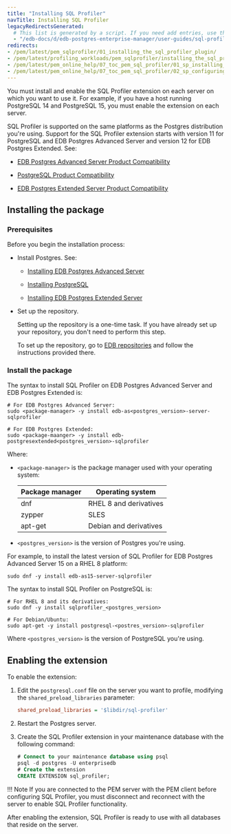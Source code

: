 ```yaml
---
title: "Installing SQL Profiler"
navTitle: Installing SQL Profiler
legacyRedirectsGenerated:
  # This list is generated by a script. If you need add entries, use the `legacyRedirects` key.
  - "/edb-docs/d/edb-postgres-enterprise-manager/user-guides/sql-profiler-configuration-guide/8.0/installing_the_sql_profiler_plugin.html"
redirects:
- /pem/latest/pem_sqlprofiler/01_installing_the_sql_profiler_plugin/
- /pem/latest/profiling_workloads/pem_sqlprofiler/installing_the_sql_profiler_plugin/
- /pem/latest/pem_online_help/07_toc_pem_sql_profiler/01_sp_installing_sql_profiler/
- /pem/latest/pem_online_help/07_toc_pem_sql_profiler/02_sp_configuring_sql_profiler/
---
```


You must install and enable the SQL Profiler extension on each server on which you want to use it. For example, if you have a host running PostgreSQL 14 and PostgreSQL 15, you must enable the extension on each server.

SQL Profiler is supported on the same platforms as the Postgres distribution you're using. Support for the SQL Profiler extension starts with version 11 for PostgreSQL and EDB Postgres Advanced Server and version 12 for EDB Postgres Extended. See:
- [EDB Postgres Advanced Server Product Compatibility](https://www.enterprisedb.com/platform-compatibility#epas)

- [PostgreSQL Product Compatibility](https://www.enterprisedb.com/resources/platform-compatibility#pg)
- [EDB Postgres Extended Server Product Compatibility](https://www.enterprisedb.com/resources/platform-compatibility#epas_extended)

## Installing the package

### Prerequisites

Before you begin the installation process:

- Install Postgres. See:
  - [Installing EDB Postgres Advanced Server](/epas/latest/installing/)

  - [Installing PostgreSQL](https://www.postgresql.org/download/) 

  - [Installing EDB Postgres Extended Server](/pge/latest/installing/)

- Set up the repository.

  Setting up the repository is a one-time task. If you have already set up your repository, you don't need to perform this step.

  To set up the repository, go to [EDB repositories](https://www.enterprisedb.com/repos-downloads) and follow the instructions provided there.


### Install the package

The syntax to install SQL Profiler on EDB Postgres Advanced Server and EDB Postgres Extended is:

```shell
# For EDB Postgres Advanced Server:
sudo <package-manager> -y install edb-as<postgres_version>-server-sqlprofiler

# For EDB Postgres Extended:
sudo <package-maanger> -y install edb-postgresextended<postgres_version>-sqlprofiler
```

Where:

- `<package-manager>` is the package manager used with your operating system:

  | Package manager |             Operating system     |
  | --------------- | -------------------------------- |
  | dnf             | RHEL 8 and derivatives           |
  | zypper          | SLES                             |
  | apt-get         | Debian and derivatives           |

- `<postgres_version>` is the version of Postgres you're using. 

For example, to install the latest version of SQL Profiler for EDB Postgres Advanced Server 15 on a RHEL 8 platform:

```shell
sudo dnf -y install edb-as15-server-sqlprofiler
```

The syntax to install SQL Profiler on PostgreSQL is:

```shell
# For RHEL 8 and its derivatives:
sudo dnf -y install sqlprofiler_<postgres_version>

# For Debian/Ubuntu:
sudo apt-get -y install postgresql-<postres_version>-sqlprofiler
```

Where `<postgres_version>` is the version of PostgreSQL you're using.


## Enabling the extension

To enable the extension:

1. Edit the `postgresql.conf` file on the server you want to profile, modifying the `shared_preload_libraries` parameter:

    ```ini
    shared_preload_libraries = '$libdir/sql-profiler'
    ```

1. Restart the Postgres server.

1. Create the SQL Profiler extension in your maintenance database with the following command: 

   ```sql
   # Connect to your maintenance database using psql
   psql -d postgres -U enterprisedb
   # Create the extension
   CREATE EXTENSION sql_profiler;
   ```

!!! Note
    If you are connected to the PEM server with the PEM client before configuring SQL Profiler, you must disconnect and reconnect with the server to enable SQL Profiler functionality. 

After enabling the extension, SQL Profiler is ready to use with all databases that reside on the server.



